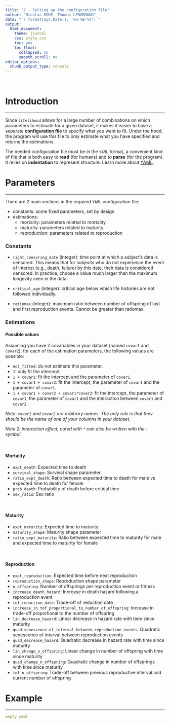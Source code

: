 ```yaml
---
title: "2 - Setting up the configuration file"
author: "Nicolas RODE, Thomas LENORMAND"
date: "`r format(Sys.Date(), '%d-%B-%Y')`"
output: 
  html_document:
    theme: journal
    css: style.css
    toc: yes
    toc_float:
      collapsed: no
      smooth_scroll: no
editor_options: 
  chunk_output_type: console
---
```


<br>

# Introduction
***

Since `lifelihood` allows for a large number of combinations on which parameters to estimate for a given dataset, it makes it easier to have a separate **configuration file** to specify what you want to fit. Under the hood, the program will use this file to only estimate what you have specified and returns the estimations.

The needed configuration file must be in the `YAML` format, a convenient kind of file that is both easy to **read** (for humans) and to **parse** (for the program). It relies on **indentation** to represent structure. Learn more about [YAML](https://en.wikipedia.org/wiki/YAML).


# Parameters
***

There are 2 main sections in the required `YAML` configuration file:

- constants: some fixed parameters, set by design
- estimations:
  - mortality: parameters related to mortality
  - maturity: parameters related to maturity
  - reproduction: parameters related to reproduction

### Constants

- `right_censoring_date` (integer): time point at which a subject's data is censored. This means that for subjects who do not experience the event of interest (e.g., death, failure) by this date, their data is considered censored. In practice, choose a value much larger than the maximum longevity seen in the data.

- `critical_age` (integer): critical age below which life histories are not followed individually.

- `ratiomax` (integer): maximum ratio between number of offspring of last and first reproduction events. Cannot be greater than ratiomax.


### Estimations

#### Possible values

Assuming you have 2 covariables in your dataset (named `covar1` and `covar2`), for each of the estimation parameters, the following values are possible:

- `not_fitted`: do not estimate this parameter.
- `1`: only fit the intercept.
- `1 + covar1`: fit the intercept and the parameter of `covar1`.
- `1 + covar1 + covar2`: fit the intercept, the parameter of `covar1` and the parameter of `covar1`.
- `1 + covar1 + covar2 + covar1*covar2`: fit the intercept, the parameter of `covar1`, the parameter of `covar1` and the interaction between `covar1` and `covar2`.

_Note: `covar1` and `covar2` are arbitrary names. The only rule is that they should be the name of one of your columns in your dataset._

_Note 2: interaction effect, noted with `*` can also be written with the `:` symbol._

<br>

#### Mortality

- `expt_death`: Expected time to death
- `survival_shape`: Survival shape parameter
- `ratio_expt_death`: Ratio between expected time to death for male vs expected time to death for female
- `prob_death`: Probability of death before critical time
- `sex_ratio`: Sex ratio

<br>

#### Maturity

- `expt_maturity`: Expected time to maturity
- `maturity_shape`: Maturity shape parameter
- `ratio_expt_maturity`: Ratio between expected time to maturity for male and expected time to maturity for female

<br>

#### Reproduction

- `expt_reproduction`: Expected time before next reproduction
- `reproduction_shape`: Reproduction shape parameter
- `n_offspring`: Number of offsprings per reproduction event or fitness
- `increase_death_hazard`: Increase in death hazard following a reproduction event
- `tof_reduction_date`: Trade-off of reduction date
- `increase_in_tof_proportional_to_number_of_offspring`: Increase in trade-off proportional to the number of offspring
- `lin_decrease_hazard`: Linear decrease in hazard rate with time since maturity
- `quad_senescence_of_interval_between_reproduction_events`: Quadratic senescence of interval between reproduction events
- `quad_decrease_hazard`: Quadratic decrease in hazard rate with time since maturity
- `lin_change_n_offspring`: Linear change in number of offspring with time since maturity
- `quad_change_n_offspring`: Quadratic change in number of offsprings with time since maturity
- `tof_n_offspring`: Trade-off between previous reproductive interval and current number of offspring




# Example
***

```yaml
empty yaml
```